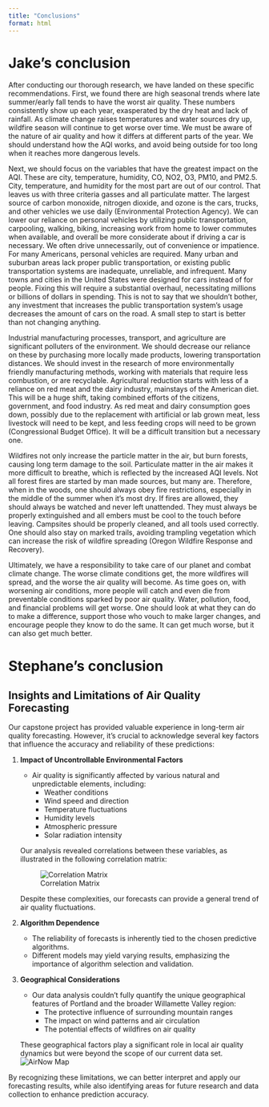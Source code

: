 ```yaml
---
title: "Conclusions"
format: html
---
```

# Jake's conclusion
After conducting our thorough research, we have landed on these specific recommendations. First, we found there are high seasonal trends where late summer/early fall tends to have the worst air quality. These numbers consistently show up each year, exasperated by the dry heat and lack of rainfall. As climate change raises temperatures and water sources dry up, wildfire season will continue to get worse over time. We must be aware of the nature of air quality and how it differs at different parts of the year. We should understand how the AQI works, and avoid being outside for too long when it reaches more dangerous levels.

Next, we should focus on the variables that have the greatest impact on the AQI. These are city, temperature, humidity, CO, NO2, O3, PM10, and PM2.5. City, temperature, and humidity for the most part are out of our control. That leaves us with three criteria gasses and all particulate matter. The largest source of carbon monoxide, nitrogen dioxide, and ozone is the cars, trucks, and other vehicles we use daily (Environmental Protection Agency). We can lower our reliance on personal vehicles by utilizing public transportation, carpooling, walking, biking, increasing work from home to lower commutes when available, and overall be more considerate about if driving a car is necessary. We often drive unnecessarily, out of convenience or impatience. For many Americans, personal vehicles are required. Many urban and suburban areas lack proper public transportation, or existing public transportation systems are inadequate, unreliable, and infrequent. Many towns and cities in the United States were designed for cars instead of for people. Fixing this will require a substantial overhaul, necessitating millions or billions of dollars in spending. This is not to say that we shouldn’t bother, any investment that increases the public transportation system’s usage decreases the amount of cars on the road. A small step to start is better than not changing anything. 

Industrial manufacturing processes, transport, and agriculture are significant polluters of the environment. We should decrease our reliance on these by purchasing more locally made products, lowering transportation distances. We should invest in the research of more environmentally friendly manufacturing methods, working with materials that require less combustion, or are recyclable. Agricultural reduction starts with less of a reliance on red meat and the dairy industry, mainstays of the American diet. This will be a huge shift, taking combined efforts of the citizens, government, and food industry. As red meat and dairy consumption goes down, possibly due to the replacement with artificial or lab grown meat, less livestock will need to be kept, and less feeding crops will need to be grown (Congressional Budget Office). It will be a difficult transition but a necessary one.

Wildfires not only increase the particle matter in the air, but burn forests, causing long term damage to the soil. Particulate matter in the air makes it more difficult to breathe, which is reflected by the increased AQI levels. Not all forest fires are started by man made sources, but many are. Therefore, when in the woods, one should always obey fire restrictions, especially in the middle of the summer when it’s most dry. If fires are allowed, they should always be watched and never left unattended. They must always be properly extinguished and all embers must be cool to the touch before leaving. Campsites should be properly cleaned, and all tools used correctly. One should also stay on marked trails, avoiding trampling vegetation which can increase the risk of wildfire spreading (Oregon Wildfire Response and Recovery).

Ultimately, we have a responsibility to take care of our planet and combat climate change. The worse climate conditions get, the more wildfires will spread, and the worse the air quality will become. As time goes on, with worsening air conditions, more people will catch and even die from preventable conditions sparked by poor air quality.  Water, pollution, food, and financial problems will get worse. One should look at what they can do to make a difference, support those who vouch to make larger changes, and encourage people they know to do the same. It can get much worse, but it can also get much better.

# Stephane's conclusion


## Insights and Limitations of Air Quality Forecasting

Our capstone project has provided valuable experience in long-term air quality forecasting. However, it's crucial to acknowledge several key factors that influence the accuracy and reliability of these predictions:

1. **Impact of Uncontrollable Environmental Factors**
   - Air quality is significantly affected by various natural and unpredictable elements, including:
     - Weather conditions
     - Wind speed and direction
     - Temperature fluctuations
     - Humidity levels
     - Atmospheric pressure
     - Solar radiation intensity
   
   Our analysis revealed correlations between these variables, as illustrated in the following correlation matrix:

   ![Correlation Matrix](https://github.com/wu-msds-capstones/Air-Quality-Index/blob/main/images/Correlation%20Matrix.png?raw=true)

   Despite these complexities, our forecasts can provide a general trend of air quality fluctuations.

2. **Algorithm Dependence**
   - The reliability of forecasts is inherently tied to the chosen predictive algorithms.
   - Different models may yield varying results, emphasizing the importance of algorithm selection and validation.

3. **Geographical Considerations**
   - Our data analysis couldn't fully quantify the unique geographical features of Portland and the broader Willamette Valley region:
     - The protective influence of surrounding mountain ranges
     - The impact on wind patterns and air circulation
     - The potential effects of wildfires on air quality

   These geographical factors play a significant role in local air quality dynamics but were beyond the scope of our current data set.
     ![AirNow Map](https://github.com/wu-msds-capstones/Air-Quality-Index/blob/main/images/Correlation%20Matrix.png?raw=true)


By recognizing these limitations, we can better interpret and apply our forecasting results, while also identifying areas for future research and data collection to enhance prediction accuracy.